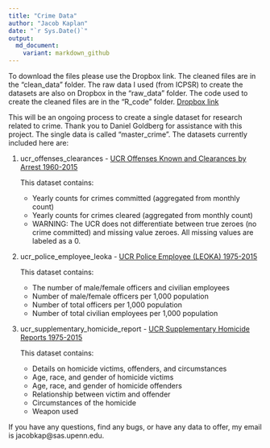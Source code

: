 ```yaml
---
title: "Crime Data"
author: "Jacob Kaplan"
date: "`r Sys.Date()`"
output:  
  md_document:
    variant: markdown_github
---
```


To download the files please use the Dropbox link. The cleaned files are in the "clean_data" folder. The raw data I used (from ICPSR) to create the datasets are also on Dropbox in the "raw_data" folder. The code used to create the cleaned files are in the "R_code" folder.  [Dropbox link](https://www.dropbox.com/sh/9jy8ds057h7m00d/AACC082n_hahaKooNnxuJBs7a?dl=0)

This will be an ongoing process to create a single dataset for research related to crime. Thank you to Daniel Goldberg for assistance with this project. The single data is called "master_crime". The datasets currently included here are:

1. ucr_offenses_clearances - [UCR Offenses Known and Clearances by Arrest 1960-2015](http://www.icpsr.umich.edu/icpsrweb/NACJD/series/57)      
    
    This dataset contains:
    * Yearly counts for crimes committed (aggregated from monthly count)
    * Yearly counts for crimes cleared (aggregated from monthly count)
    * WARNING: The UCR does not differentiate between true zeroes (no crime committed) and missing value zeroes. All missing values are labeled as a 0. 
    
2. ucr_police_employee_leoka - [UCR Police Employee (LEOKA) 1975-2015](http://www.icpsr.umich.edu/icpsrweb/NACJD/series/57)     
     
    This dataset contains:   
    * The number of male/female officers and civilian employees
    * Number of male/female officers per 1,000 population
    * Number of total officers per 1,000 population
    * Number of total civilian employees per 1,000 population

3. ucr_supplementary_homicide_report - [UCR Supplementary Homicide Reports 1975-2015](https://www.openicpsr.org/openicpsr/project/100699/version/V1/view)      
    
    This dataset contains:
    * Details on homicide victims, offenders, and circumstances
    * Age, race, and gender of homicide victims
    * Age, race, and gender of homicide offenders
    * Relationship between victim and offender
    * Circumstances of the homicide
    * Weapon used 
      

If you have any questions, find any bugs, or have any data to offer, my email is jacobkap@sas.upenn.edu.
